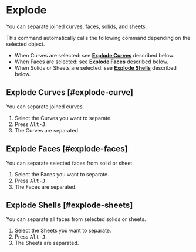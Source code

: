 
# Explode

<Reference shortcut="Alt-J" command="Explode" button="" />

You can separate joined curves, faces, solids, and sheets.

This command automatically calls the following command depending on the selected object.
- When Curves are selected: see [**Explode Curves**](#explode-curve) described below.
- When Faces are selected: see [**Explode Faces**](#explode-faces) described below.
- When Solids or Sheets are selected: see [**Explode Shells**](#explode-sheets) described below.

## Explode Curves [#explode-curve]

You can separate joined curves.

1. Select the Curves you want to separate.
2. Press <kbd>Alt-J</kbd>.
3. The Curves are separated.

## Explode Faces [#explode-faces]

You can separate selected faces from solid or sheet.

1. Select the Faces you want to separate.
2. Press <kbd>Alt-J</kbd>.
3. The Faces are separated.

## Explode Shells [#explode-sheets]

You can separate all faces from selected solids or sheets.

1. Select the Sheets you want to separate.
2. Press <kbd>Alt-J</kbd>.
3. The Sheets are separated.






